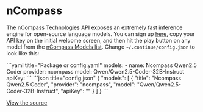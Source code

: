 
# nCompass

The nCompass Technologies API exposes an extremely fast inference engine for open-source language models. You can sign up [here](https://app.ncompass.tech/api-settings), copy your API key on the initial welcome screen, and then hit the play button on any model from the [nCompass Models list](https://docs.ncompass.tech/docs/ncompass_api/models). Change `~/.continue/config.json` to look like this:

<Tabs groupId="config-example">
   <TabItem value="yaml" label="YAML">
   ```yaml title="Package or config.yaml"
   models:
     - name: Ncompass Qwen2.5 Coder
       provider: ncompass
       model: Qwen/Qwen2.5-Coder-32B-Instruct
       apiKey: <YOUR_NCOMPASS_API_KEY>
   ```
   </TabItem>
   <TabItem value="json" label="JSON">
	```json title="config.json"
	{
      "models": [
        {
          "title": "Ncompass Qwen2.5 Coder",
          "provider": "ncompass",
          "model": "Qwen/Qwen2.5-Coder-32B-Instruct",
          "apiKey": "<YOUR_NCOMPASS_API_KEY>"
        }
      ]
	}
    ```
   </TabItem>
</Tabs>

[View the source](https://github.com/continuedev/continue/blob/main/core/llm/llms/NCompass.ts)

